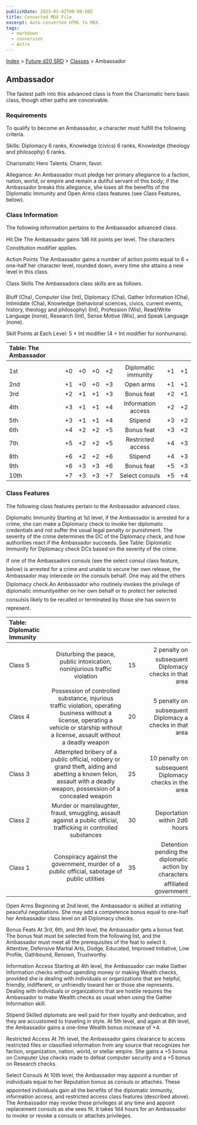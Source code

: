 ```yaml
---
publishDate: 2023-01-02T00:00:00Z
title: Converted MDX File
excerpt: Auto-converted HTML to MDX.
tags:
  - markdown
  - conversion
  - Astro
---
```


[Index](-index) > [Future d20 SRD](future-d20-srd-index) > [Classes](future-d20-srd-classes-index) > Ambassador

## Ambassador

The fastest path into this advanced class is from the Charismatic hero basic class, though other paths are conceivable.

### Requirements

To qualify to become an Ambassador, a character must fulfill the following criteria.

Skills: Diplomacy 6 ranks, Knowledge (civics) 6 ranks, Knowledge (theology and philosophy) 6 ranks.

Charismatic Hero Talents: Charm, favor.

Allegiance: An Ambassador must pledge her primary allegiance to a faction, nation, world, or empire and remain a dutiful servant of this body; if the Ambassador breaks this allegiance, she loses all the benefits of the Diplomatic Immunity and Open Arms class features (see Class Features, below).

### Class Information

The following information pertains to the Ambassador advanced class.

Hit Die
The Ambassador gains 1d6 hit points per level. The characters Constitution modifier applies.

Action Points
The Ambassador gains a number of action points equal to 6 + one-half her character level, rounded down, every time she attains a new level in this class.

Class Skills
The Ambassadors class skills are as follows.

Bluff (Cha), Computer Use (Int), Diplomacy (Cha), Gather Information (Cha), Intimidate (Cha), Knowledge (behavioral sciences, civics, current events, history, theology and philosophy) (Int), Profession (Wis), Read/Write Language (none), Research (Int), Sense Motive (Wis), and Speak Language (none).

Skill Points at Each Level: 5 + Int modifier (4 + Int modifier for nonhumans).

| Table: The Ambassador |     |     |     |     |                     |     |     |
| :-------------------- | :-: | :-: | :-: | :-: | :-----------------: | :-: | --: |
|                       |     |     |     |     |                     |     |     |
| 1st                   | +0  | +0  | +0  | +2  | Diplomatic immunity | +1  |  +1 |
| 2nd                   | +1  | +0  | +0  | +3  |      Open arms      | +1  |  +1 |
| 3rd                   | +2  | +1  | +1  | +3  |     Bonus feat      | +2  |  +1 |
| 4th                   | +3  | +1  | +1  | +4  | Information access  | +2  |  +2 |
| 5th                   | +3  | +1  | +1  | +4  |       Stipend       | +3  |  +2 |
| 6th                   | +4  | +2  | +2  | +5  |     Bonus feat      | +3  |  +2 |
| 7th                   | +5  | +2  | +2  | +5  |  Restricted access  | +4  |  +3 |
| 8th                   | +6  | +2  | +2  | +6  |       Stipend       | +4  |  +3 |
| 9th                   | +6  | +3  | +3  | +6  |     Bonus feat      | +5  |  +3 |
| 10th                  | +7  | +3  | +3  | +7  |   Select consuls    | +5  |  +4 |

### Class Features

The following class features pertain to the Ambassador advanced class.

Diplomatic Immunity
Starting at 1st level, if the Ambassador is arrested for a crime, she can make a Diplomacy check to invoke her diplomatic credentials and not suffer the usual legal penalty or punishment. The severity of the crime determines the DC of the Diplomacy check, and how authorities react if the Ambassador succeeds. See Table: Diplomatic Immunity for Diplomacy check DCs based on the severity of the crime.

If one of the Ambassadors consuls (see the select consul class feature, below) is arrested for a crime and unable to secure her own release, the Ambassador may intercede on the consuls behalf. One may aid the others Diplomacy check.An Ambassador who routinely invokes the privilege of diplomatic immunityeither on her own behalf or to protect her selected consulsis likely to be recalled or terminated by those she has sworn to represent.

| Table: Diplomatic Immunity |                                                                                                                                                                                           |     |                                                                             |
| :------------------------- | :---------------------------------------------------------------------------------------------------------------------------------------------------------------------------------------: | :-: | --------------------------------------------------------------------------: |
|                            |                                                                                                                                                                                           |     |                                                                             |
| Class 5                    |                                                         Disturbing the peace, public intoxication, noninjurious traffic violation                                                         | 15  |                       2 penalty on subsequent Diplomacy checks in that area |
| Class 4                    | Possession of controlled substance, injurious traffic violation, operating business without a license, operating a vehicle or starship without a license, assault without a deadly weapon | 20  |                     5 penalty on subsequent Diplomacy a checks in that area |
| Class 3                    |             Attempted bribery of a public official, robbery or grand theft, aiding and abetting a known felon, assault with a deadly weapon, possession of a concealed weapon             | 25  |                       10 penalty on subsequent Diplomacy checks in the area |
| Class 2                    |                                     Murder or manslaughter, fraud, smuggling, assault against a public official, trafficking in controlled substances                                     | 30  |                                                Deportation within 2d6 hours |
| Class 1                    |                                               Conspiracy against the government, murder of a public official, sabotage of public utilities                                                | 35  | Detention pending the diplomatic action by characters affiliated government |

Open Arms
Beginning at 2nd level, the Ambassador is skilled at initiating peaceful negotiations. She may add a competence bonus equal to one-half her Ambassador class level on all Diplomacy checks.

Bonus Feats
At 3rd, 6th, and 9th level, the Ambassador gets a bonus feat. The bonus feat must be selected from the following list, and the Ambassador must meet all the prerequisites of the feat to select it. Attentive, Defensive Martial Arts, Dodge, Educated, Improved Initiative, Low Profile, Oathbound, Renown, Trustworthy.

Information Access
Starting at 4th level, the Ambassador can make Gather Information checks without spending money or making Wealth checks, provided she is dealing with individuals or organizations that are helpful, friendly, indifferent, or unfriendly toward her or those she represents. Dealing with individuals or organizations that are hostile requires the Ambassador to make Wealth checks as usual when using the Gather Information skill.

Stipend
Skilled diplomats are well paid for their loyalty and dedication, and they are accustomed to traveling in style. At 5th level, and again at 8th level, the Ambassador gains a one-time Wealth bonus increase of +4.

Restricted Access
At 7th level, the Ambassador gains clearance to access restricted files or classified information from any source that recognizes her faction, organization, nation, world, or stellar empire. She gains a +5 bonus on Computer Use checks made to defeat computer security and a +5 bonus on Research checks.

Select Consuls
At 10th level, the Ambassador may appoint a number of individuals equal to her Reputation bonus as consuls or attachés. These appointed individuals gain all the benefits of the diplomatic immunity, information access, and restricted access class features (described above). The Ambassador may revoke these privileges at any time and appoint replacement consuls as she sees fit. It takes 1d4 hours for an Ambassador to invoke or revoke a consuls or attachés privileges.
